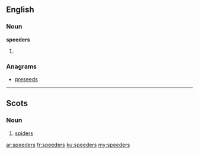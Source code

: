 ==English==

===Noun===
'''speeders'''

# {{plural of|speeder}}

===Anagrams===
* [[preseeds#English|preseeds]]

----

==Scots==

===Noun===
{{head|sco|plural}}

# {{South Scots}} [[spiders]]

[[ar:speeders]]
[[fr:speeders]]
[[ku:speeders]]
[[my:speeders]]